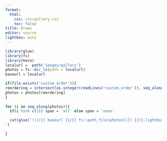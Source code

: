 ```yaml
---
format:
  html:
    css: css/gallery.css
    toc: false
title: Draws
editor: source
lightbox: auto
---
```



::: gallery

::: column-page

```r
library(glue)
library(fs)
library(here)
localurl =  path('images/gallery')
photos = fs::dir_ls(path = localurl)
baseurl = localurl

if(file.exists('custom_order')){
reordering = intersect(as.integer(readLines('custom_order')), seq_along(photos))
photos = photos[reordering]
}
  
for (i in seq_along(photos)){
  if(i %in% c(1)) span = 'all' else span = 'none'

  cat(glue('![]({{ baseurl }}/{{ fs::path_file(photos[i]) }}){.lightbox style="column-span: {{ span }};" group="draw-gallery"}', .open = '{{', .close = '}}'), '
')

}
```
:::

:::